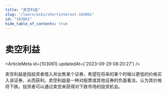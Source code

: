 ```yaml
---
title: "卖空利益"
slug: "/learn/wiki/shortinterest-103061"
id: "103061"
hide_table_of_contents: true
---
```



# 卖空利益

<ArticleMeta id={103061} updatedAt={'2023-09-29 08:20:27'} />
<div className='border-solid border-b border-t-0 my-4 border-[var(--ifm-color-gray-300)]' />

卖空利益是指投资者借入并出售某个证券，希望在将来的某个时候以更低的价格买入该证券，从而获利。卖空利益是一种对股票或其他证券的负面看法，认为其价格将下跌。投资者可以通过卖空来获得对下跌市场的投资机会。
